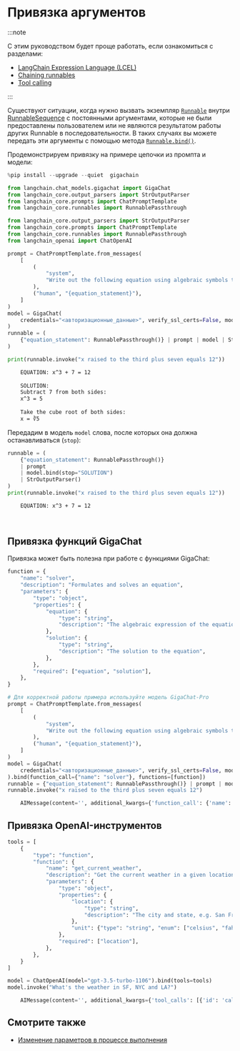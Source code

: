 # Привязка аргументов

:::note

С этим руководством будет проще работать, если ознакомиться с разделами:
- [LangChain Expression Language (LCEL)](/docs/concepts/#langchain-expression-language)
- [Chaining runnables](/docs/how_to/sequence/)
- [Tool calling](/docs/how_to/tool_calling/)

:::

Существуют ситуации, когда нужно вызвать экземпляр [`Runnable`](https://api.python.langchain.com/en/latest/runnables/langchain_core.runnables.base.Runnable.html) внутри [RunnableSequence](https://api.python.langchain.com/en/latest/runnables/langchain_core.runnables.base.RunnableSequence.html) с постоянными аргументами, которые не были предоставлены пользователем или не являются результатом работы других Runnable в последовательности.
В таких случаях вы можете передать эти аргументы с помощью метода [`Runnable.bind()`](https://api.python.langchain.com/en/latest/runnables/langchain_core.runnables.base.Runnable.html#langchain_core.runnables.base.Runnable.bind).

Продемонстрируем привязку на примере цепочки из промпта и модели:

```python
%pip install --upgrade --quiet  gigachain
```


```python
from langchain.chat_models.gigachat import GigaChat
from langchain_core.output_parsers import StrOutputParser
from langchain_core.prompts import ChatPromptTemplate
from langchain_core.runnables import RunnablePassthrough
```


```python
from langchain_core.output_parsers import StrOutputParser
from langchain_core.prompts import ChatPromptTemplate
from langchain_core.runnables import RunnablePassthrough
from langchain_openai import ChatOpenAI

prompt = ChatPromptTemplate.from_messages(
    [
        (
            "system",
            "Write out the following equation using algebraic symbols then solve it. Use the format\n\nEQUATION:...\nSOLUTION:...\n\n",
        ),
        ("human", "{equation_statement}"),
    ]
)
model = GigaChat(
    credentials="<авторизационные_данные>", verify_ssl_certs=False, model="GigaChat-Pro"
)
runnable = (
    {"equation_statement": RunnablePassthrough()} | prompt | model | StrOutputParser()
)

print(runnable.invoke("x raised to the third plus seven equals 12"))
```


<CodeOutputBlock lang="python">

```default
    EQUATION: x^3 + 7 = 12
    
    SOLUTION: 
    Subtract 7 from both sides:
    x^3 = 5
    
    Take the cube root of both sides:
    x = ∛5
```

</CodeOutputBlock>

Передадим в модель `model` слова, после которых она должна останавливаться (`stop`):

```python
runnable = (
    {"equation_statement": RunnablePassthrough()}
    | prompt
    | model.bind(stop="SOLUTION")
    | StrOutputParser()
)
print(runnable.invoke("x raised to the third plus seven equals 12"))
```


<CodeOutputBlock lang="python">

```default
    EQUATION: x^3 + 7 = 12
    
    
```

</CodeOutputBlock>

## Привязка функций GigaChat

Привязка может быть полезна при работе с функциями GigaChat:

```python
function = {
    "name": "solver",
    "description": "Formulates and solves an equation",
    "parameters": {
        "type": "object",
        "properties": {
            "equation": {
                "type": "string",
                "description": "The algebraic expression of the equation",
            },
            "solution": {
                "type": "string",
                "description": "The solution to the equation",
            },
        },
        "required": ["equation", "solution"],
    },
}
```


```python
# Для корректной работы примера используйте модель GigaChat-Pro
prompt = ChatPromptTemplate.from_messages(
    [
        (
            "system",
            "Write out the following equation using algebraic symbols then solve it.",
        ),
        ("human", "{equation_statement}"),
    ]
)
model = GigaChat(
    credentials="<авторизационные_данные>", verify_ssl_certs=False, model="GigaChat-Pro"
).bind(function_call={"name": "solver"}, functions=[function])
runnable = {"equation_statement": RunnablePassthrough()} | prompt | model
runnable.invoke("x raised to the third plus seven equals 12")
```


<CodeOutputBlock lang="python">

```python
    AIMessage(content='', additional_kwargs={'function_call': {'name': 'solver', 'arguments': '{\n"equation": "x^3 + 7 = 12",\n"solution": "x = ∛5"\n}'}}, example=False)
```

</CodeOutputBlock>

## Привязка OpenAI-инструментов

```python
tools = [
    {
        "type": "function",
        "function": {
            "name": "get_current_weather",
            "description": "Get the current weather in a given location",
            "parameters": {
                "type": "object",
                "properties": {
                    "location": {
                        "type": "string",
                        "description": "The city and state, e.g. San Francisco, CA",
                    },
                    "unit": {"type": "string", "enum": ["celsius", "fahrenheit"]},
                },
                "required": ["location"],
            },
        },
    }
]
```


```python
model = ChatOpenAI(model="gpt-3.5-turbo-1106").bind(tools=tools)
model.invoke("What's the weather in SF, NYC and LA?")
```


<CodeOutputBlock lang="python">

```python
    AIMessage(content='', additional_kwargs={'tool_calls': [{'id': 'call_z0OU2CytqENVrRTI6T8DkI3u', 'function': {'arguments': '{"location": "San Francisco, CA", "unit": "celsius"}', 'name': 'get_current_weather'}, 'type': 'function'}, {'id': 'call_ft96IJBh0cMKkQWrZjNg4bsw', 'function': {'arguments': '{"location": "New York, NY", "unit": "celsius"}', 'name': 'get_current_weather'}, 'type': 'function'}, {'id': 'call_tfbtGgCLmuBuWgZLvpPwvUMH', 'function': {'arguments': '{"location": "Los Angeles, CA", "unit": "celsius"}', 'name': 'get_current_weather'}, 'type': 'function'}]}, response_metadata={'token_usage': {'completion_tokens': 84, 'prompt_tokens': 85, 'total_tokens': 169}, 'model_name': 'gpt-3.5-turbo-1106', 'system_fingerprint': 'fp_77a673219d', 'finish_reason': 'tool_calls', 'logprobs': None}, id='run-d57ad5fa-b52a-4822-bc3e-74f838697e18-0', tool_calls=[{'name': 'get_current_weather', 'args': {'location': 'San Francisco, CA', 'unit': 'celsius'}, 'id': 'call_z0OU2CytqENVrRTI6T8DkI3u'}, {'name': 'get_current_weather', 'args': {'location': 'New York, NY', 'unit': 'celsius'}, 'id': 'call_ft96IJBh0cMKkQWrZjNg4bsw'}, {'name': 'get_current_weather', 'args': {'location': 'Los Angeles, CA', 'unit': 'celsius'}, 'id': 'call_tfbtGgCLmuBuWgZLvpPwvUMH'}])
```

</CodeOutputBlock>

## Смотрите также

- [Изменение параметров в процессе выполнения](/docs/how_to/configure)